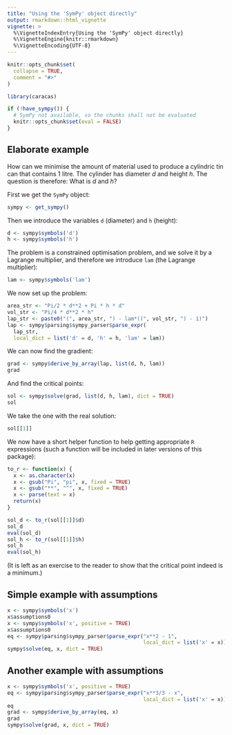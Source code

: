 ```yaml
---
title: "Using the 'SymPy' object directly"
output: rmarkdown::html_vignette
vignette: >
  %\VignetteIndexEntry{Using the 'SymPy' object directly}
  %\VignetteEngine{knitr::rmarkdown}
  %\VignetteEncoding{UTF-8}
---
```


```r
knitr::opts_chunk$set(
  collapse = TRUE,
  comment = "#>"
)
```

```r
library(caracas)
```

```r
if (!have_sympy()) {
  # SymPy not available, so the chunks shall not be evaluated
  knitr::opts_chunk$set(eval = FALSE)
}
```

## Elaborate example

How can we minimise the amount of material used to produce a cylindric
tin can that contains 1 litre.  The cylinder has diameter $d$ and
height $h$. The question is therefore: What is $d$ and $h$?

First we get the `SymPy` object:

```r
sympy <- get_sympy()
```

Then we introduce the variables `d` (diameter) and `h` (height):

```r
d <- sympy$symbols('d')
h <- sympy$symbols('h')
```

The problem is a constrained optimisation problem, and we solve it by
a Lagrange multiplier, and therefore we introduce `lam` (the Lagrange
multiplier):

```r
lam <- sympy$symbols('lam')
```

We now set up the problem:

```r
area_str <- "Pi/2 * d**2 + Pi * h * d"
vol_str <- "Pi/4 * d**2 * h"
lap_str <- paste0("(", area_str, ") - lam*((", vol_str, ") - 1)")
lap <- sympy$parsing$sympy_parser$parse_expr(
  lap_str,
  local_dict = list('d' = d, 'h' = h, 'lam' = lam))
```

We can now find the gradient:

```r
grad <- sympy$derive_by_array(lap, list(d, h, lam))
grad
```

And find the critical points:

```r
sol <- sympy$solve(grad, list(d, h, lam), dict = TRUE)
sol
```

We take the one with the real solution:

```r
sol[[1]]
```

We now have a short helper function to help getting appropriate `R`
expressions (such a function will be included in later versions of
this package):

```r
to_r <- function(x) {
  x <- as.character(x)
  x <- gsub("Pi", "pi", x, fixed = TRUE)
  x <- gsub("**", "^", x, fixed = TRUE)
  x <- parse(text = x)
  return(x)
}

sol_d <- to_r(sol[[1]]$d)
sol_d
eval(sol_d)
sol_h <- to_r(sol[[1]]$h)
sol_h
eval(sol_h)
```

(It is left as an exercise to the reader to show that the critical point indeed is a minimum.)

## Simple example with assumptions

```r
x <- sympy$symbols('x')
x$assumptions0
x <- sympy$symbols('x', positive = TRUE)
x$assumptions0
eq <- sympy$parsing$sympy_parser$parse_expr("x**2 - 1",
                                            local_dict = list('x' = x))
sympy$solve(eq, x, dict = TRUE)
```

## Another example with assumptions

```r
x <- sympy$symbols('x', positive = TRUE)
eq <- sympy$parsing$sympy_parser$parse_expr("x**3/3 - x",
                                            local_dict = list('x' = x))
eq
grad <- sympy$derive_by_array(eq, x)
grad
sympy$solve(grad, x, dict = TRUE)
```

